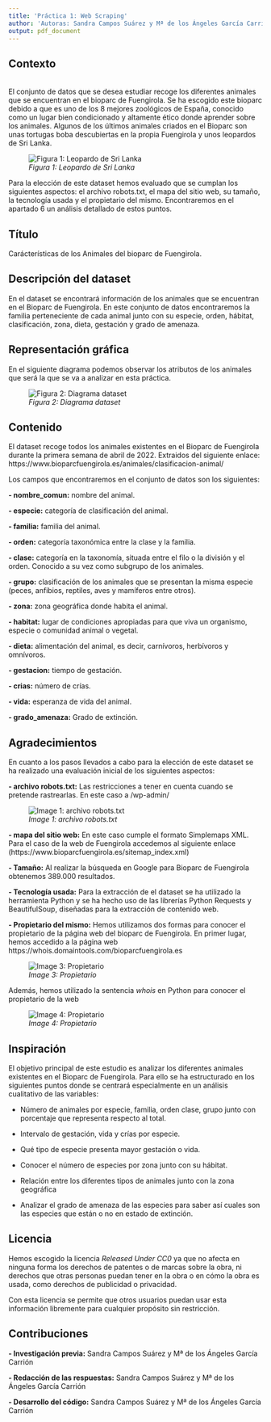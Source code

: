 ---
title: 'Práctica 1: Web Scraping'
author: 'Autoras: Sandra Campos Suárez y Mª de los Ángeles García Carrión'
output: pdf_document
---

## **Contexto**
<br />
El conjunto de datos que se desea estudiar recoge los diferentes animales que se encuentran en el bioparc de Fuengirola. Se ha escogido este bioparc debido a que es uno de los 8 mejores zoológicos de España, conocido como un lugar bien condicionado y altamente ético donde aprender sobre los animales. Algunos de los últimos animales criados en el Bioparc son unas tortugas boba descubiertas en la propia Fuengirola y unos leopardos de Sri Lanka.

![*Figura 1: Leopardo de Sri Lanka*](C:/Users/Marian/Desktop/Máster/Fundamentos/image/image_leopardo.jpg)

Para la elección de este dataset hemos evaluado que se cumplan los siguientes aspectos: el archivo robots.txt, el mapa del sitio web, su tamaño, la tecnología usada y el propietario del mismo. Encontraremos en el apartado 6 un análisis detallado de estos puntos.


## **Título**

Carácterísticas de los Animales del bioparc de Fuengirola.

## **Descripción del dataset**


En el dataset se encontrará información de los animales que se encuentran en el Bioparc de Fuengirola. En este conjunto de datos encontraremos la familia perteneciente de cada animal junto con su especie, orden, hábitat, clasificación, zona, dieta, gestación y grado de amenaza.


## **Representación gráfica**

En el siguiente diagrama podemos observar los atributos de los animales que será la que se va a analizar en esta práctica. 

![*Figura 2: Diagrama dataset*](C:/Users/Marian/Desktop/Máster/Fundamentos/image/image_diag.png)


## **Contenido**

El dataset recoge todos los animales existentes en el Bioparc de Fuengirola durante la primera semana de abril de 2022. Extraidos del siguiente enlace: https://www.bioparcfuengirola.es/animales/clasificacion-animal/ 

Los campos que encontraremos en el conjunto de datos son los siguientes:

 **- nombre_comun:** nombre del animal. 
 
 **- especie:** categoría de clasificación del animal. 
 
 **- familia:** familia del animal. 
 
 **- orden:** categoría taxonómica entre la clase y la familia. 
 
 **- clase:** categoría en la taxonomía, situada entre el filo o la división y el orden. Conocido a su vez como subgrupo de los animales.
 
 **- grupo:** clasificación de los animales que se presentan la misma especie (peces, anfibios, reptiles, aves y mamíferos entre otros).
 
 **- zona:** zona geográfica donde habita el animal.
 
 **- habitat:** lugar de condiciones apropiadas para que viva un organismo, especie o comunidad animal o vegetal.
 
 **- dieta:** alimentación del animal, es decir, carnívoros, herbívoros y omnívoros.
 
 **- gestacion:** tiempo de gestación.
 
 **- crias:** número de crías.
 
 **- vida:** esperanza de vida del animal.
 
 **- grado_amenaza:** Grado de extinción.


## **Agradecimientos**


En cuanto a los pasos llevados a cabo para la elección de este dataset se ha realizado una evaluación inicial de los siguientes aspectos:

 **- archivo robots.txt:** Las restricciones a tener en cuenta cuando se pretende rastrearlas. En este caso a /wp-admin/
 
   ![*Image 1: archivo robots.txt*](C:/Users/Marian/Desktop/Máster/Fundamentos/image/image_rob.png)
  
 **- mapa del sitio web:** En este caso cumple el formato Simplemaps XML. Para el caso de la web de Fuengirola accedemos al siguiente enlace (https://www.bioparcfuengirola.es/sitemap_index.xml) 
 
 **- Tamaño:** Al realizar la búsqueda en Google para Bioparc de Fuengirola obtenemos 389.000 resultados.
 
 **- Tecnología usada:** Para la extracción de el dataset se ha utilizado la herramienta Python y se ha hecho uso de las librerías Python Requests y BeautifulSoup, diseñadas para la extracción de contenido web.

 **- Propietario del mismo:** Hemos utilizamos dos formas para conocer el propietario de la página web del bioparc de Fuengirola. En primer lugar, hemos accedido a la página web https://whois.domaintools.com/bioparcfuengirola.es 
 
 ![*Image 3: Propietario*](C:/Users/Marian/Desktop/Máster/Fundamentos/image/image1_domain.png)
 
 Además, hemos utilizado la sentencia *whois* en Python para conocer el propietario de la web
 
 ![*Image 4: Propietario*](C:/Users/Marian/Desktop/Máster/Fundamentos/image/image2_domain.png)
 

## **Inspiración**

El objetivo principal de este estudio es analizar los diferentes animales existentes en el Bioparc de Fuengirola. Para ello se ha estructurado en los siguientes puntos donde se centrará especialmente en un análisis cualitativo de las variables:

- Número de animales por especie, familia, orden clase, grupo junto con porcentaje que representa respecto al total.
      
- Intervalo de gestación, vida y crías por especie.

- Qué tipo de especie presenta mayor gestación o vida. 

- Conocer el número de especies por zona junto con su hábitat.

- Relación entre los diferentes tipos de animales junto con la zona geográfica

- Analizar el grado de amenaza de las especies para saber así cuales son las especies que están o no en estado de extinción.

## **Licencia**

Hemos escogido la licencia *Released Under CC0* ya que no afecta en ninguna forma los derechos de patentes o de marcas sobre la obra, ni derechos que otras personas puedan tener en la obra o en cómo la obra es usada, como derechos de publicidad o privacidad.

Con esta licencia se permite que otros usuarios puedan usar esta información libremente para cualquier propósito sin restricción.

## **Contribuciones**

**- Investigación previa:** Sandra Campos Suárez y Mª de los Ángeles García Carrión 

**- Redacción de las respuestas:** Sandra Campos Suárez y Mª de los Ángeles García Carrión

**- Desarrollo del código:** Sandra Campos Suárez y Mª de los Ángeles García Carrión


